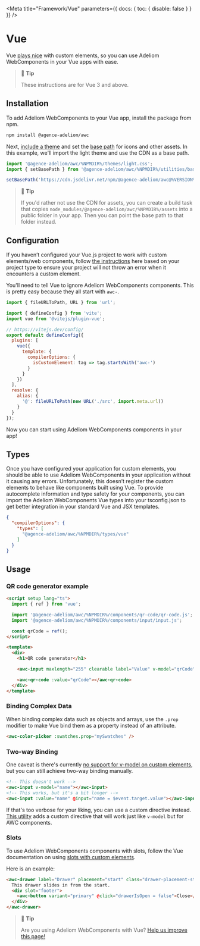 
<Meta title="Framework/Vue" parameters={{ docs: { toc: { disable: false } } }} />

# Vue

Vue [plays nice](https://custom-elements-everywhere.com/#vue) with custom elements, so you can use Adeliom WebComponents in your Vue apps with ease.

> 📘 **Tip**
>
> These instructions are for Vue 3 and above.

## Installation

To add Adeliom WebComponents to your Vue app, install the package from npm.

```bash
npm install @agence-adeliom/awc
```

Next, [include a theme](?path=/docs/getting-started-themes--documentation) and set the [base path](?path=/docs/getting-started-installation--documentation#setting-the-base-path) for icons and other assets. In this example, we'll import the light theme and use the CDN as a base path.

```jsx
import '@agence-adeliom/awc/%NPMDIR%/themes/light.css';
import { setBasePath } from '@agence-adeliom/awc/%NPMDIR%/utilities/base-path';

setBasePath('https://cdn.jsdelivr.net/npm/@agence-adeliom/awc@%VERSION%/%CDNDIR%/');
```

> 📘 **Tip**
>
> If you'd rather not use the CDN for assets, you can create a build task that copies `node_modules/@agence-adeliom/awc/%NPMDIR%/assets` into a public folder in your app. Then you can point the base path to that folder instead.

## Configuration

If you haven’t configured your Vue.js project to work with custom elements/web components,
follow [the instructions](https://vuejs.org/guide/extras/web-components.html#using-custom-elements-in-vue) here based on your project type to ensure your project will not
throw an error when it encounters a custom element.

You'll need to tell Vue to ignore Adeliom WebComponents components. This is pretty easy because they all start with `awc-`.

```js
import { fileURLToPath, URL } from 'url';

import { defineConfig } from 'vite';
import vue from '@vitejs/plugin-vue';

// https://vitejs.dev/config/
export default defineConfig({
  plugins: [
    vue({
      template: {
        compilerOptions: {
          isCustomElement: tag => tag.startsWith('awc-')
        }
      }
    })
  ],
  resolve: {
    alias: {
      '@': fileURLToPath(new URL('./src', import.meta.url))
    }
  }
});
```

Now you can start using Adeliom WebComponents components in your app!

## Types

Once you have configured your application for custom elements, you should be able to use Adeliom WebComponents in your application without it causing any errors. Unfortunately, this doesn’t register the custom elements to behave like components built using Vue. To provide autocomplete information and type safety for your components, you can import the Adeliom WebComponents Vue types into your tsconfig.json to get better integration in your standard Vue and JSX templates.

```json
{
  "compilerOptions": {
    "types": [
      "@agence-adeliom/awc/%NPMDIR%/types/vue"
    ]
  }
}
```

## Usage

### QR code generator example

```html
<script setup lang="ts">
  import { ref } from 'vue';

  import '@agence-adeliom/awc/%NPMDIR%/components/qr-code/qr-code.js';
  import '@agence-adeliom/awc/%NPMDIR%/components/input/input.js';

  const qrCode = ref();
</script>

<template>
  <div>
    <h1>QR code generator</h1>

    <awc-input maxlength="255" clearable label="Value" v-model="qrCode"></awc-input>

    <awc-qr-code :value="qrCode"></awc-qr-code>
  </div>
</template>
```

### Binding Complex Data

When binding complex data such as objects and arrays, use the `.prop` modifier to make Vue bind them as a property instead of an attribute.

```html
<awc-color-picker :swatches.prop="mySwatches" />
```

### Two-way Binding

One caveat is there's currently [no support for v-model on custom elements](https://github.com/vuejs/vue/issues/7830), but you can still achieve two-way binding manually.

```html
<!-- This doesn't work -->
<awc-input v-model="name"></awc-input>
<!-- This works, but it's a bit longer -->
<awc-input :value="name" @input="name = $event.target.value"></awc-input>
```

If that's too verbose for your liking, you can use a custom directive instead. [This utility](https://www.npmjs.com/package/@shoelace-style/vue-sl-model) adds a custom directive that will work just like `v-model` but for AWC components.

### Slots

To use Adeliom WebComponents components with slots, follow the Vue documentation on using [slots with custom elements](https://vuejs.org/guide/extras/web-components.html#building-custom-elements-with-vue).

Here is an example:

```html
<awc-drawer label="Drawer" placement="start" class="drawer-placement-start" :open="drawerIsOpen">
  This drawer slides in from the start.
  <div slot="footer">
    <awc-button variant="primary" @click="drawerIsOpen = false">Close</awc-button>
  </div>
</awc-drawer>
```

> 📘 **Tip**
>
> Are you using Adeliom WebComponents with Vue? [Help us improve this page!](https://github.com/agence-adeliom/adeliom-webcomponents/blob/main/docs/frameworks/vue.md)
